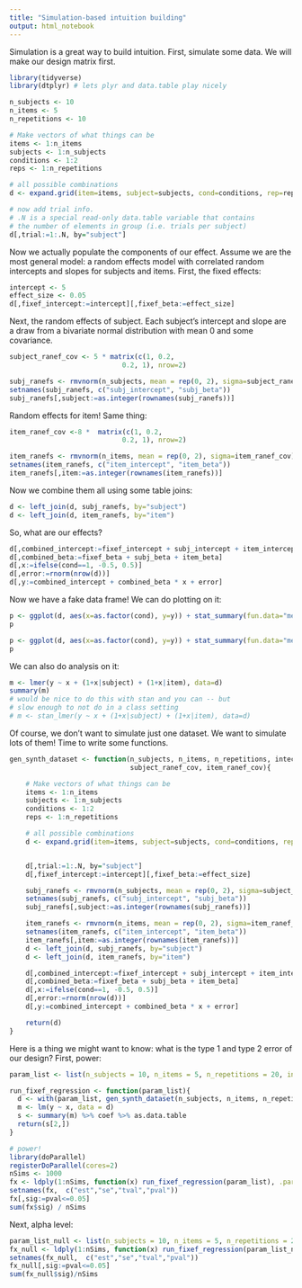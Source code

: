 ```yaml
---
title: "Simulation-based intuition building"
output: html_notebook
---
```


Simulation is a great way to build intuition. First, simulate some data. We will make our design matrix first. 

```r
library(tidyverse)
library(dtplyr) # lets plyr and data.table play nicely

n_subjects <- 10
n_items <- 5
n_repetitions <- 10

# Make vectors of what things can be 
items <- 1:n_items
subjects <- 1:n_subjects
conditions <- 1:2
reps <- 1:n_repetitions

# all possible combinations
d <- expand.grid(item=items, subject=subjects, cond=conditions, rep=reps) %>% as.data.table()

# now add trial info. 
# .N is a special read-only data.table variable that contains
# the number of elements in group (i.e. trials per subject)
d[,trial:=1:.N, by="subject"]
```

Now we actually populate the components of our effect. Assume we are the most general model: a random effects model with correlated random intercepts and slopes for subjects and items. 
First, the fixed effects: 
```r
intercept <- 5
effect_size <- 0.05
d[,fixef_intercept:=intercept][,fixef_beta:=effect_size]
```

Next, the random effects of subject. Each subject's intercept and slope are a draw from a bivariate normal distribution with mean 0 and some covariance. 

```r
subject_ranef_cov <- 5 * matrix(c(1, 0.2,
                            0.2, 1), nrow=2)

subj_ranefs <- rmvnorm(n_subjects, mean = rep(0, 2), sigma=subject_ranef_cov) %>% as.data.table()
setnames(subj_ranefs, c("subj_intercept", "subj_beta"))
subj_ranefs[,subject:=as.integer(rownames(subj_ranefs))]
```
Random effects for item! Same thing: 
```r
item_ranef_cov <-8 *  matrix(c(1, 0.2,
                            0.2, 1), nrow=2)

item_ranefs <- rmvnorm(n_items, mean = rep(0, 2), sigma=item_ranef_cov) %>% as.data.table()
setnames(item_ranefs, c("item_intercept", "item_beta"))
item_ranefs[,item:=as.integer(rownames(item_ranefs))]
```

Now we combine them all using some table joins: 

```r
d <- left_join(d, subj_ranefs, by="subject")
d <- left_join(d, item_ranefs, by="item")
```

So, what are our effects? 

```r
d[,combined_intercept:=fixef_intercept + subj_intercept + item_intercept]
d[,combined_beta:=fixef_beta + subj_beta + item_beta]
d[,x:=ifelse(cond==1, -0.5, 0.5)]
d[,error:=rnorm(nrow(d))]
d[,y:=combined_intercept + combined_beta * x + error]
```

Now we have a fake data frame! We can do plotting on it:

```r
p <- ggplot(d, aes(x=as.factor(cond), y=y)) + stat_summary(fun.data="mean_cl_boot")
p

p <- ggplot(d, aes(x=as.factor(cond), y=y)) + stat_summary(fun.data="mean_cl_boot") + facet_wrap(~subject)
p
```

We can also do analysis on it: 

```r
m <- lmer(y ~ x + (1+x|subject) + (1+x|item), data=d)
summary(m)
# would be nice to do this with stan and you can -- but 
# slow enough to not do in a class setting
# m <- stan_lmer(y ~ x + (1+x|subject) + (1+x|item), data=d)
```

Of course, we don't want to simulate just one dataset. We want to simulate lots of them! Time to write some functions. 

```r
gen_synth_dataset <- function(n_subjects, n_items, n_repetitions, intecept, effect_size,
							  subject_ranef_cov, item_ranef_cov){

	# Make vectors of what things can be 
	items <- 1:n_items
	subjects <- 1:n_subjects
	conditions <- 1:2
	reps <- 1:n_repetitions

	# all possible combinations
	d <- expand.grid(item=items, subject=subjects, cond=conditions, rep=reps) %>% as.data.table()


	d[,trial:=1:.N, by="subject"]
	d[,fixef_intercept:=intercept][,fixef_beta:=effect_size]

	subj_ranefs <- rmvnorm(n_subjects, mean = rep(0, 2), sigma=subject_ranef_cov) %>% as.data.table()
	setnames(subj_ranefs, c("subj_intercept", "subj_beta"))
	subj_ranefs[,subject:=as.integer(rownames(subj_ranefs))]

	item_ranefs <- rmvnorm(n_items, mean = rep(0, 2), sigma=item_ranef_cov) %>% as.data.table()
	setnames(item_ranefs, c("item_intercept", "item_beta"))
	item_ranefs[,item:=as.integer(rownames(item_ranefs))]
	d <- left_join(d, subj_ranefs, by="subject")
	d <- left_join(d, item_ranefs, by="item")

	d[,combined_intercept:=fixef_intercept + subj_intercept + item_intercept]
	d[,combined_beta:=fixef_beta + subj_beta + item_beta]
	d[,x:=ifelse(cond==1, -0.5, 0.5)]
	d[,error:=rnorm(nrow(d))]
	d[,y:=combined_intercept + combined_beta * x + error]

	return(d)
}
```

Here is a thing we might want to know: what is the type 1 and type 2 error of our design? First, power: 

```r
param_list <- list(n_subjects = 10, n_items = 5, n_repetitions = 20, intercept=5, effect_size = 0.2,subject_ranef_cov=diag(2), item_ranef_cov=diag(2))

run_fixef_regression <- function(param_list){
  d <- with(param_list, gen_synth_dataset(n_subjects, n_items, n_repetitions, intercept, effect_size, subject_ranef_cov, item_ranef_cov))
  m <- lm(y ~ x, data = d)
  s <- summary(m) %>% coef %>% as.data.table
  return(s[2,])
}

# power! 
library(doParallel)
registerDoParallel(cores=2)
nSims <- 1000
fx <- ldply(1:nSims, function(x) run_fixef_regression(param_list), .parallel=TRUE) %>% as.data.table
setnames(fx,  c("est","se","tval","pval"))
fx[,sig:=pval<=0.05]
sum(fx$sig) / nSims
```

Next, alpha level: 

```r
param_list_null <- list(n_subjects = 10, n_items = 5, n_repetitions = 20, intercept=5, effect_size = 0 ,subject_ranef_cov=diag(2), item_ranef_cov=diag(2))
fx_null <- ldply(1:nSims, function(x) run_fixef_regression(param_list_null), .parallel=TRUE) %>% as.data.table
setnames(fx_null,  c("est","se","tval","pval"))
fx_null[,sig:=pval<=0.05]
sum(fx_null$sig)/nSims
```